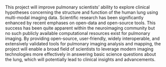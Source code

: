 
\begin{center}
{\bf Narrative}
\end{center}

This project will improve pulmonary scientists’ ability to explore clinical hypotheses
concerning the structure and function of the human lung using multi-modal imaging data.
Scientific research has been significantly enhanced by recent emphases on open-data and
open-source tools.  This success has been quite apparent within the neuroimaging community
but no such publicly available computational resources exist for pulmonary imaging.
By providing open-source, user-friendly, widely interoperable, and extensively validated
tools for pulmonary imaging analysis and mapping, the project will enable a broad field of
scientists to leverage modern imaging technologies more effectively in answering basic
science questions about the lung, which will potentially lead to clinical insights and
advancements.
